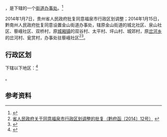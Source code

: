 {{中国乡级行政区|52/27/02/001/000}}

'''{{PAGENAMEBASE}}'''，是{{PRC admin/fullname|52/27/02/001/000|3}}下辖的一个[[街道办事处|街道办事处]]。<ref>{{PRC admin/ref sgc|{{PRC admin/parent|52/27/02/001/000}}}}</ref>

2014年1月7日，贵州省人民政府批复同意福泉市行政区划调整；2014年1月15日，黔南州人民政府批复同意设置金山街道办事处，辖原金山街道的城北社区、泉山社区、藜峨社区、双桥村，原[[城厢镇_(福泉市)|城厢镇]]的双谷村、太平村、坪山村、城郊村，原[[岔河乡_(福泉市)|岔河乡]]的岔河村、瓮赏村，办事处驻藜峨社区<ref>[http://www.gzgov.gov.cn/xxgk/jbxxgk/fgwj/zfwj/qfh/201507/t20150703_298181.html 省人民政府关于同意福泉市行政区划调整的批复（黔府函〔2014〕12号）] {{webarchive|url=https://web.archive.org/web/20170831002201/http://www.gzgov.gov.cn/xxgk/jbxxgk/fgwj/zfwj/qfh/201507/t20150703_298181.html |date=2017-08-31 }}</ref><ref>{{Cite web |url=http://www.gzfuquan.gov.cn/doc/2014/01/20/236397.shtml |title=黔南州人民政府关于设置金山街道办事处马场坪街道办事处的批复（黔南府函〔2014〕10号） |access-date=2017-09-05 |archive-date=2017-09-05 |archive-url=https://web.archive.org/web/20170905143837/http://www.gzfuquan.gov.cn/doc/2014/01/20/236397.shtml |dead-url=yes }}</ref>。

== 行政区划 ==

{{PAGENAMEBASE}}下辖以下地区：<ref>{{PRC admin/ref sgc|52/27/02/001/000}}</ref>

{{PRC admin/children|52/27/02/001/000}}。

== 参考资料 ==

{{reflist}}

{{行政区划小作品}}
{{PRC admin/navcat|52/27/02/001/000}}